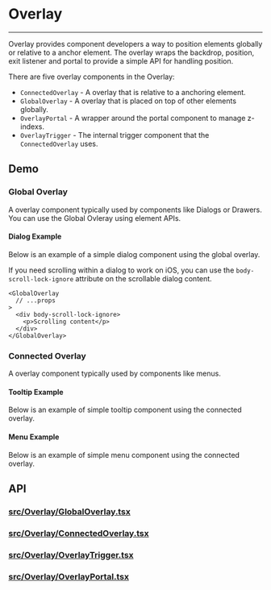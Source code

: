 
<Meta title="Docs/Components/Overlay" />

# Overlay

---

Overlay provides component developers a way to position elements globally
or relative to a anchor element. The overlay wraps the backdrop, position, exit
listener and portal to provide a simple API for handling position.

There are five overlay components in the Overlay:

- `ConnectedOverlay` - A overlay that is relative to a anchoring element.
- `GlobalOverlay` - A overlay that is placed on top of other elements globally.
- `OverlayPortal` - A wrapper around the portal component to manage z-indexs.
- `OverlayTrigger` - The internal trigger component that the `ConnectedOverlay` uses.

## Demo

### Global Overlay
A overlay component typically used by components like Dialogs or Drawers.
You can use the Global Ovleray using element APIs.

<Canvas of={GlobalOverlayStories.ClickToOpen} sourceState="shown" />

#### Dialog Example
Below is an example of a simple dialog component using the global overlay.

<Canvas of={GlobalOverlayStories.DialogExample} sourceState="shown" />

If you need scrolling within a dialog to work on iOS, you can use the `body-scroll-lock-ignore` attribute on the scrollable dialog content.

```tsx
<GlobalOverlay
  // ...props
>
  <div body-scroll-lock-ignore>
    <p>Scrolling content</p>
  </div>
</GlobalOverlay>
```

### Connected Overlay
A overlay component typically used by components like menus.

<Canvas of={ConnectedOverlayStories.Simple} sourceState="shown" />

#### Tooltip Example
Below is an example of simple tooltip component using the connected overlay.

<Canvas of={ConnectedOverlayStories.TooltipExample} sourceState="shown" />

#### Menu Example
Below is an example of simple menu component using the connected overlay.

<Canvas of={ConnectedOverlayStories.MenuExample} sourceState="shown" />

## API
### [src/Overlay/GlobalOverlay.tsx](https://github.com/reaviz/rdk/blob/master/src/Overlay/GlobalOverlay.tsx)
<Controls of={GlobalOverlayStories.DialogExample} />

### [src/Overlay/ConnectedOverlay.tsx](https://github.com/reaviz/rdk/blob/master/src/Overlay/ConnectedOverlay.tsx)
<Controls of={ConnectedOverlayStories.Simple} />

### [src/Overlay/OverlayTrigger.tsx](https://github.com/reaviz/rdk/blob/master/src/Overlay/OverlayTrigger.tsx)

<Controls of={OverlayTriggerStories.Simple} />

### [src/Overlay/OverlayPortal.tsx](https://github.com/reaviz/rdk/blob/master/src/Overlay/OverlayPortal.tsx)

<Controls of={OverlayPortalStories.Simple} />

